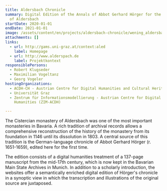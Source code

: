 ```yaml
---
title: Aldersbach Chronicle
summary: Digital Edition of the Annals of Abbot Gerhard Hörger for the monastery
  of Aldersbach
startDate: 2020-01-01
endDate: 2021-01-01
image: /assets/content/en/projects/aldersbach-chronicle/wening_aldersbach2.png
attachments: []
links:
  - url: http://gams.uni-graz.at/context:aled
    label: Homepage
  - url: http://www.alderspach.de
    label: Projektkontext
responsiblePersons:
  - Robert Klugseder
  - Maximilian Vogeltanz
  - Georg Vogeler
hostingOrganizations:
  - ACDH-CH - Austrian Centre for Digital Humanities and Cultural Heritage
  - Universität Graz
  - Zentrum für Informationsmodellierung - Austrian Centre for Digital
    Humanities (ZIM-ACDH)

---
```

The Cistercian monastery of Aldersbach was one of the most important monasteries in Bavaria. A rich tradition of archival records allows a comprehensive reconstruction of the history of the monastery from its foundation in 1146 until its dissolution in 1803. A central source of this tradition is the German-language chronicle of Abbot Gerhard Hörger (r. 1651-1659), edited here for the first time.

The edition consists of a digital humanities treatment of a 137-page manuscript from the mid-17th century, which is now kept in the Bavarian Main State Archives in Munich. In addition to a scholarly introduction, the websites offer a semantically enriched digital edition of Hörger's chronicle in a synoptic view in which the transcription and illustrations of the original source are juxtaposed.